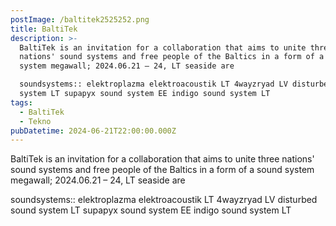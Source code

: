 ```yaml
---
postImage: /baltitek2525252.png
title: BaltiTek
description: >-
  BaltiTek is an invitation for a collaboration that aims to unite three
  nations' sound systems and free people of the Baltics in a form of a sound
  system megawall; 2024.06.21 – 24, LT seaside are

  soundsystems:: elektroplazma elektroacoustik LT 4wayzryad LV disturbed sound
  system LT supapyx sound system EE indigo sound system LT
tags:
  - BaltiTek
  - Tekno
pubDatetime: 2024-06-21T22:00:00.000Z
---
```


BaltiTek is an invitation for a collaboration that aims to unite three nations' sound systems and free people of the Baltics in a form of a sound system megawall; 2024.06.21 – 24, LT seaside are

soundsystems::
elektroplazma elektroacoustik LT
4wayzryad LV
disturbed sound system LT
supapyx sound system EE
indigo sound system LT
